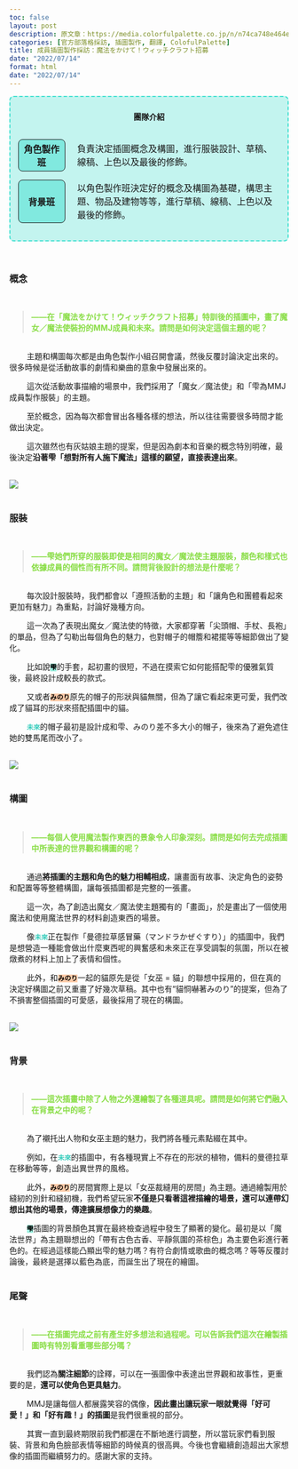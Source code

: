 ```yaml
---
toc: false
layout: post
description: 原文章：https://media.colorfulpalette.co.jp/n/n74ca748e464e | 此篇訪談翻譯僅作為個人練習。
categories: [官方部落格採訪, 插圖製作, 翻譯, ColofulPalette] 
title: 成員插圖製作採訪：魔法をかけて！ウィッチクラフト招募
date: "2022/07/14"
format: html
date: "2022/07/14"
---
```


<div style="border:2px turquoise dashed;padding:0px 12px 0px 12px;border-radius:8px;background-color:rgba(64,224,208, 0.3) !important;">
<p style="text-align:center;font-weight:bold;margin-top:25px">團隊介紹</p>
<table style="border:none;border-collapse: separate;border-spacing: 2px 15px;">
<tr style="border:none;background-color:transparent;">
<th style="text-align:center;width:18%; border:1px solid;border-radius:8px;background-color:rgba(64,224,208, 0.5)">角色製作班</th>
<td style="border:none;padding-left:20px">負責決定插圖概念及構圖，進行服裝設計、草稿、線稿、上色以及最後的修飾。</td>
</tr>
<tr style="border:none;background-color:transparent;background-color:transparent;">
<th style="text-align:center;border:1px solid;border-radius:8px;background-color:rgba(64,224,208, 0.5)">背景班</th>
<td style="border:none;padding-left:20px">以角色製作班決定好的概念及構圖為基礎，構思主題、物品及建物等等，進行草稿、線稿、上色以及最後的修飾。</td>
</tr>
</table>
</div>

<br>

### 概念
<br>
<blockquote style="color:#88dd44;font-weight:bold;">
——在「魔法をかけて！ウィッチクラフト招募」特訓後的插圖中，畫了魔女／魔法使裝扮的MMJ成員和未來。請問是如何決定這個主題的呢？
</blockquote>
<br>
&nbsp;&nbsp;&nbsp;&nbsp;&nbsp;&nbsp;&nbsp;&nbsp;主題和構圖每次都是由角色製作小組召開會議，然後反覆討論決定出來的。很多時候是從活動故事的劇情和樂曲的意象中發展出來的。

&nbsp;&nbsp;&nbsp;&nbsp;&nbsp;&nbsp;&nbsp;&nbsp;這次從活動故事描繪的場景中，我們採用了「魔女／魔法使」和「雫為MMJ成員製作服裝」的主題。

  
&nbsp;&nbsp;&nbsp;&nbsp;&nbsp;&nbsp;&nbsp;&nbsp;至於概念，因為每次都會冒出各種各樣的想法，所以往往需要很多時間才能做出決定。

&nbsp;&nbsp;&nbsp;&nbsp;&nbsp;&nbsp;&nbsp;&nbsp;這次雖然也有灰姑娘主題的提案，但是因為劇本和音樂的概念特別明確，最後決定**沿著雫「想對所有人施下魔法」這樣的願望，直接表達出來**。

<br>
<img src="https://assets.st-note.com/production/uploads/images/75372188/picture_pc_65eecab70d2b07a9c3263430dcd96977.jpg?width=800">
<br><br>

### 服裝
<br>
<blockquote style="color:#88dd44;font-weight:bold;">
——雫她們所穿的服裝即使是相同的魔女／魔法使主題服裝，顏色和樣式也依據成員的個性而有所不同。請問背後設計的想法是什麼呢？
</blockquote>
<br>
&nbsp;&nbsp;&nbsp;&nbsp;&nbsp;&nbsp;&nbsp;&nbsp;每次設計服裝時，我們都會以「遵照活動的主題」和「讓角色和團體看起來更加有魅力」為重點，討論好幾種方向。

&nbsp;&nbsp;&nbsp;&nbsp;&nbsp;&nbsp;&nbsp;&nbsp;這一次為了表現出魔女／魔法使的特徵，大家都穿著「尖頭帽、手杖、長袍」的單品，但為了勾勒出每個角色的魅力，也對帽子的帽簷和裙擺等等細節做出了變化。

&nbsp;&nbsp;&nbsp;&nbsp;&nbsp;&nbsp;&nbsp;&nbsp;比如說<code style="background-color:#99EEDD"><span style="color:black;font-weight:bold;">雫</span></code>的手套，起初畫的很短，不過在摸索它如何能搭配雫的優雅氣質後，最終設計成較長的款式。

&nbsp;&nbsp;&nbsp;&nbsp;&nbsp;&nbsp;&nbsp;&nbsp;又或者<code style="background-color:#FFCCAA"><span style="color:black;font-weight:bold;">みのり</span></code>原先的帽子的形狀與貓無關，但為了讓它看起來更可愛，我們改成了貓耳的形狀來搭配插圖中的貓。

&nbsp;&nbsp;&nbsp;&nbsp;&nbsp;&nbsp;&nbsp;&nbsp;<code><span style="color:#33CCBB;font-weight:bold;">未來</span></code>的帽子最初是設計成和雫、みのり差不多大小的帽子，後來為了避免遮住她的雙馬尾而改小了。

  
<br>
<img src="https://assets.st-note.com/production/uploads/images/75372368/picture_pc_b1e099db0d6ef65fbec8acfb1a2f3611.jpg?width=800">
<br><br>

### 構圖
<br>
<blockquote style="color:#88dd44;font-weight:bold;">
——每個人使用魔法製作東西的景象令人印象深刻。請問是如何去完成插圖中所表達的世界觀和構圖的呢？
</blockquote>
<br>
&nbsp;&nbsp;&nbsp;&nbsp;&nbsp;&nbsp;&nbsp;&nbsp;通過**將插圖的主題和角色的魅力相輔相成**，讓畫面有故事、決定角色的姿勢和配置等等整體構圖，讓每張插圖都是完整的一張畫。

&nbsp;&nbsp;&nbsp;&nbsp;&nbsp;&nbsp;&nbsp;&nbsp;這一次，為了創造出魔女／魔法使主題獨有的「畫面」，於是畫出了一個使用魔法和使用魔法世界的材料創造東西的場景。

&nbsp;&nbsp;&nbsp;&nbsp;&nbsp;&nbsp;&nbsp;&nbsp;像<code><span style="color:#33CCBB;font-weight:bold;">未來</span></code>正在製作「曼德拉草感冒藥（マンドラかぜぐすり）」的插圖中，我們是想營造一種能會做出什麼東西呢的興奮感和未來正在享受調製的氛圍，所以在被燉煮的材料上加上了表情和個性。

&nbsp;&nbsp;&nbsp;&nbsp;&nbsp;&nbsp;&nbsp;&nbsp;此外，和<code style="background-color:#FFCCAA"><span style="color:black;font-weight:bold;">みのり</span></code>一起的貓原先是從「女巫 = 貓」的聯想中採用的，但在真的決定好構圖之前又重畫了好幾次草稿。其中也有“貓恫嚇著みのり”的提案，但為了不損害整個插圖的可愛感，最後採用了現在的構圖。

<br>
<img src="https://assets.st-note.com/production/uploads/images/75372610/picture_pc_dbe943746db594ecb13e996910f5d4f7.jpg">
<br><br>

### 背景
<br>
<blockquote style="color:#88dd44;font-weight:bold;">
——這次插畫中除了人物之外還繪製了各種道具呢。請問是如何將它們融入在背景之中的呢？
</blockquote>
<br>
&nbsp;&nbsp;&nbsp;&nbsp;&nbsp;&nbsp;&nbsp;&nbsp;為了襯托出人物和女巫主題的魅力，我們將各種元素點綴在其中。

&nbsp;&nbsp;&nbsp;&nbsp;&nbsp;&nbsp;&nbsp;&nbsp;例如，在<code><span style="color:#33CCBB;font-weight:bold;">未來</span></code>的插圖中，有各種現實上不存在的形狀的植物，備料的曼德拉草在移動等等，創造出異世界的風格。

&nbsp;&nbsp;&nbsp;&nbsp;&nbsp;&nbsp;&nbsp;&nbsp;此外，<code style="background-color:#FFCCAA"><span style="color:black;font-weight:bold;">みのり</span></code>的房間實際上是以「女巫裁縫用的房間」為主題。通過繪製用於縫紉的別針和縫紉機，我們希望玩家**不僅是只看著這裡描繪的場景，還可以連帶幻想出其他的場景，傳達擴展想像力的樂趣**。

&nbsp;&nbsp;&nbsp;&nbsp;&nbsp;&nbsp;&nbsp;&nbsp;<code style="background-color:#99EEDD"><span style="color:black;font-weight:bold;">雫</span></code>插圖的背景顏色其實在最終檢查過程中發生了顯著的變化。最初是以「魔法世界」為主題聯想出的「帶有古色古香、平靜氛圍的茶棕色」為主要色彩進行著色的。在經過這樣能凸顯出雫的魅力嗎？有符合劇情或歌曲的概念嗎？等等反覆討論後，最終是選擇以藍色為底，而誕生出了現在的繪圖。
<br><br>

### 尾聲
<br>
<blockquote style="color:#88dd44;font-weight:bold;">
——在插圖完成之前有產生好多想法和過程呢。可以告訴我們這次在繪製插圖時有特別看重哪些部分嗎？
</blockquote>
<br>
&nbsp;&nbsp;&nbsp;&nbsp;&nbsp;&nbsp;&nbsp;&nbsp;我們認為**關注細節**的詮釋，可以在一張圖像中表達出世界觀和故事性，更重要的是，**還可以使角色更具魅力**。

&nbsp;&nbsp;&nbsp;&nbsp;&nbsp;&nbsp;&nbsp;&nbsp;MMJ是讓每個人都展露笑容的偶像，**因此畫出讓玩家一眼就覺得「好可愛！」和「好有趣！」的插圖**是我們很重視的部分。

&nbsp;&nbsp;&nbsp;&nbsp;&nbsp;&nbsp;&nbsp;&nbsp;其實一直到最終期限前我們都還在不斷地進行調整，所以當玩家們看到服裝、背景和角色臉部表情等細節的時候真的很高興。今後也會繼續創造超出大家想像的插圖而繼續努力的。感謝大家的支持。